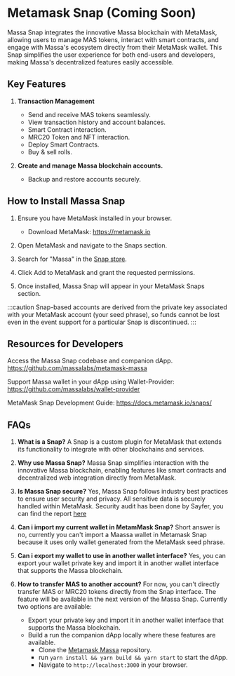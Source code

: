 
# Metamask Snap (Coming Soon)

Massa Snap integrates the innovative Massa blockchain with MetaMask, allowing users to manage MAS tokens, interact with smart contracts, and engage with Massa's ecosystem directly from their MetaMask wallet. This Snap simplifies the user experience for both end-users and developers, making Massa's decentralized features easily accessible.

## Key Features
1. **Transaction Management**
    - Send and receive MAS tokens seamlessly.
    - View transaction history and account balances.
    - Smart Contract interaction.
    - MRC20 Token and NFT interaction.
    - Deploy Smart Contracts.
    - Buy & sell rolls.

2. **Create and manage Massa blockchain accounts.**
    - Backup and restore accounts securely.

## How to Install Massa Snap
1. Ensure you have MetaMask installed in your browser.

    - Download MetaMask: https://metamask.io
2. Open MetaMask and navigate to the Snaps section.

3. Search for "Massa" in the [Snap store](https://snaps.metamask.io/).

4. Click Add to MetaMask and grant the requested permissions.

5. Once installed, Massa Snap will appear in your MetaMask Snaps section.


:::caution
Snap-based accounts are derived from the private key associated with your MetaMask account (your seed phrase), so funds cannot be lost even in the event support for a particular Snap is discontinued.
:::

## Resources for Developers

Access the Massa Snap codebase and companion dApp.
https://github.com/massalabs/metamask-massa

Support Massa wallet in your dApp using Wallet-Provider:
https://github.com/massalabs/wallet-provider

MetaMask Snap Development Guide:
https://docs.metamask.io/snaps/

## FAQs
1. **What is a Snap?**
    A Snap is a custom plugin for MetaMask that extends its functionality to integrate with other blockchains and services.

2. **Why use Massa Snap?**
    Massa Snap simplifies interaction with the innovative Massa blockchain, enabling features like smart contracts and decentralized web integration directly from MetaMask.

3. **Is Massa Snap secure?**
    Yes, Massa Snap follows industry best practices to ensure user security and privacy. All sensitive data is securely handled within MetaMask.
    Security audit has been done by Sayfer, you can find the report [here](https://sayfer.io/audits/metamask-snap-audit-report-for-massa/)

4. **Can i import my current wallet in MetamMask Snap?**
    Short answer is no, currently you can't import a Maassa wallet in Metamask Snap because it uses only wallet generated from the MetaMask seed phrase.

5. **Can i export my wallet to use in another wallet interface?**
    Yes, you can export your wallet private key and import it in another wallet interface that supports the Massa blockchain.

6. **How to transfer MAS to another account?**
    For now, you can't directly transfer MAS or MRC20 tokens directly from the Snap interface. The feature will be available in the next version of the Massa Snap.
    Currently two options are available:
    - Export your private key and import it in another wallet interface that supports the Massa blockchain.
    - Build a run the companion dApp locally where these features are available.
        - Clone the [Metamask Massa](https://github.com/massalabs/metamask-massa) repository.
        - run `yarn install && yarn build && yarn start` to start the dApp.
        - Navigate to `http://localhost:3000` in your browser.